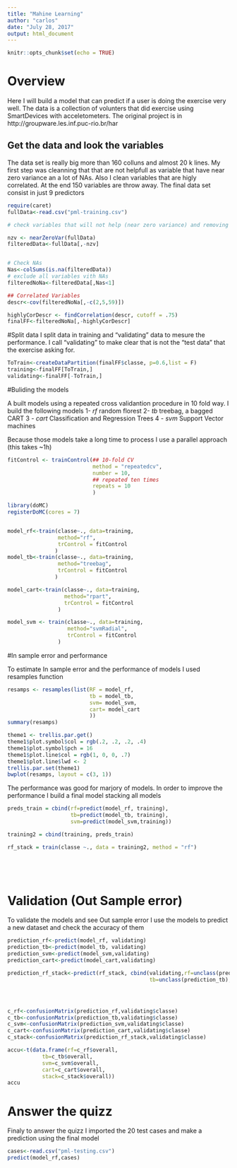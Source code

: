```yaml
---
title: "Mahine Learning"
author: "carlos"
date: "July 28, 2017"
output: html_document
---
```


```r
knitr::opts_chunk$set(echo = TRUE)
```

# Overview

Here I will build a model that can predict if a user is doing the exercise very well. The data is a collection of volunters that did exercise using SmartDevices with acceletometers. The original project is in   http://groupware.les.inf.puc-rio.br/har

## Get the data and look the variables

The data set is really big more than 160 colluns and almost 20 k lines. My first step was cleanning that that are not helpfull as variable that have near zero variance an a lot of NAs. Also I clean variables that are higly correlated. At the end 150 variables are throw away. The final data set consist in just 9 predictors 

```r
require(caret)
fullData<-read.csv("pml-training.csv")

# check variables that will not help (near zero variance) and removing

nzv <- nearZeroVar(fullData)
filteredData<-fullData[,-nzv]


# Check NAs 
Nas<-colSums(is.na(filteredData))
# exclude all variables vith NAs 
filteredNoNa<-filteredData[,Nas<1]

## Correlated Variables
descr<-cov(filteredNoNa[,-c(2,5,59)])

highlyCorDescr <- findCorrelation(descr, cutoff = .75)
finalFF<-filteredNoNa[,-highlyCorDescr]
```

#Split data
  I split data in training and "validating" data to mesure the performance. I call "validating" to make clear that is not the "test data" that the exercise asking for. 

```r
ToTrain<-createDataPartition(finalFF$classe, p=0.6,list = F)
training<-finalFF[ToTrain,]
validating<-finalFF[-ToTrain,]

```

#Buliding the models

A built models using a repeated cross validantion procedure in 10 fold way. I build the following models
1-  *rf* random florest 
2-  *tb* treebag, a bagged CART
3 - *cart* Classification and Regression Trees
4 - *svm* Support Vector machines

Because those models take a long time to process I use a parallel approach (this takes ~1h)
```r
fitControl <- trainControl(## 10-fold CV
                           method = "repeatedcv",
                           number = 10,
                           ## repeated ten times
                           repeats = 10
                           )

library(doMC)
registerDoMC(cores = 7)


model_rf<-train(classe~., data=training,
                method="rf",
                trControl = fitControl 
               )
model_tb<-train(classe~., data=training,
                method="treebag",
                trControl = fitControl 
               )

model_cart<-train(classe~., data=training,
                  method="rpart",
                  trControl = fitControl 
                )

model_svm <- train(classe~., data=training,
                   method="svmRadial",
                   trControl = fitControl 
                )

```

#In sample error and performance

To estimate In sample error and the performance of models I used resamples function
```r

resamps <- resamples(list(RF = model_rf,
                          tb = model_tb,
                          svm= model_svm,
                          cart= model_cart
                          ))
summary(resamps)

theme1 <- trellis.par.get()
theme1$plot.symbol$col = rgb(.2, .2, .2, .4)
theme1$plot.symbol$pch = 16
theme1$plot.line$col = rgb(1, 0, 0, .7)
theme1$plot.line$lwd <- 2
trellis.par.set(theme1)
bwplot(resamps, layout = c(3, 1))

```

The performance was good for marjory of models. In order to improve the performance I build a final model stacking all models


```r
preds_train = cbind(rf=predict(model_rf, training), 
                    tb=predict(model_tb, training),
                    svm=predict(model_svm,training))

training2 = cbind(training, preds_train)

rf_stack = train(classe ~., data = training2, method = "rf")



  
```

# Validation (Out Sample error)
To validate the models and see Out sample error I use the models to predict a new dataset and check the accuracy of them  
```r
prediction_rf<-predict(model_rf, validating)
prediction_tb<-predict(model_tb, validating)
prediction_svm<-predict(model_svm,validating)
prediction_cart<-predict(model_cart,validating)

prediction_rf_stack<-predict(rf_stack, cbind(validating,rf=unclass(prediction_rf),
                                             tb=unclass(prediction_tb),svm=unclass(prediction_svm)))




c_rf<-confusionMatrix(prediction_rf,validating$classe)
c_tb<-confusionMatrix(prediction_tb,validating$classe)
c_svm<-confusionMatrix(prediction_svm,validating$classe)
c_cart<-confusionMatrix(prediction_cart,validating$classe)
c_stack<-confusionMatrix(prediction_rf_stack,validating$classe)

accu<-t(data.frame(rf=c_rf$overall,
           tb=c_tb$overall,
           svm=c_svm$overall,
           cart=c_cart$overall,
           stack=c_stack$overall))
accu
```

# Answer the quizz

Finaly to answer the quizz I imported the 20 test cases and make a prediction using the final model

```r
cases<-read.csv("pml-testing.csv")
predict(model_rf,cases)
```

